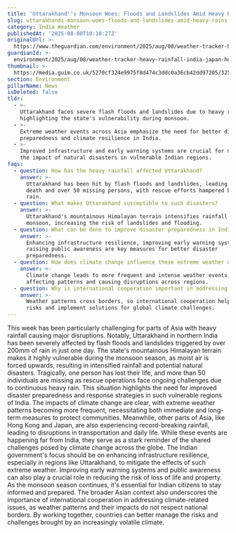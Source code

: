 ```yaml
---
title: 'Uttarakhand''s Monsoon Woes: Floods and Landslides Amid Heavy Rains'
slug: uttarakhands-monsoon-woes-floods-and-landslides-amid-heavy-rains
category: India Weather
publishedAt: '2025-08-08T10:10:27Z'
originalUrl: >-
  https://www.theguardian.com/environment/2025/aug/08/weather-tracker-heavy-rainfall-india-japan-hong-kong-widespread-disruption
guardianId: >-
  environment/2025/aug/08/weather-tracker-heavy-rainfall-india-japan-hong-kong-widespread-disruption
thumbnail: >-
  https://media.guim.co.uk/5270cf324e9975f8d474c3ddc0a36cb42dd97205/325_0_4862_3891/500.jpg
section: Environment
pillarName: News
isDeleted: false
tldr:
  - >-
    Uttarakhand faces severe flash floods and landslides due to heavy rainfall,
    highlighting the state's vulnerability during monsoon.
  - >-
    Extreme weather events across Asia emphasize the need for better disaster
    preparedness and climate resilience in India.
  - >-
    Improved infrastructure and early warning systems are crucial for mitigating
    the impact of natural disasters in vulnerable Indian regions.
faqs:
  - question: How has the heavy rainfall affected Uttarakhand?
    answer: >-
      Uttarakhand has been hit by flash floods and landslides, leading to one
      death and over 50 missing persons, with rescue efforts hampered by ongoing
      rain.
  - question: What makes Uttarakhand susceptible to such disasters?
    answer: >-
      Uttarakhand's mountainous Himalayan terrain intensifies rainfall during
      monsoon, increasing the risk of landslides and flooding.
  - question: What can be done to improve disaster preparedness in India?
    answer: >-
      Enhancing infrastructure resilience, improving early warning systems, and
      raising public awareness are key measures for better disaster
      preparedness.
  - question: How does climate change influence these extreme weather events?
    answer: >-
      Climate change leads to more frequent and intense weather events,
      affecting patterns and causing disruptions across regions.
  - question: Why is international cooperation important in addressing climate issues?
    answer: >-
      Weather patterns cross borders, so international cooperation helps manage
      risks and implement solutions for global climate challenges.
---
```

This week has been particularly challenging for parts of Asia with heavy rainfall causing major disruptions. Notably, Uttarakhand in northern India has been severely affected by flash floods and landslides triggered by over 200mm of rain in just one day. The state's mountainous Himalayan terrain makes it highly vulnerable during the monsoon season, as moist air is forced upwards, resulting in intensified rainfall and potential natural disasters. Tragically, one person has lost their life, and more than 50 individuals are missing as rescue operations face ongoing challenges due to continuous heavy rain. This situation highlights the need for improved disaster preparedness and response strategies in such vulnerable regions of India. The impacts of climate change are clear, with extreme weather patterns becoming more frequent, necessitating both immediate and long-term measures to protect communities. Meanwhile, other parts of Asia, like Hong Kong and Japan, are also experiencing record-breaking rainfall, leading to disruptions in transportation and daily life. While these events are happening far from India, they serve as a stark reminder of the shared challenges posed by climate change across the globe. The Indian government's focus should be on enhancing infrastructure resilience, especially in regions like Uttarakhand, to mitigate the effects of such extreme weather. Improving early warning systems and public awareness can also play a crucial role in reducing the risk of loss of life and property. As the monsoon season continues, it's essential for Indian citizens to stay informed and prepared. The broader Asian context also underscores the importance of international cooperation in addressing climate-related issues, as weather patterns and their impacts do not respect national borders. By working together, countries can better manage the risks and challenges brought by an increasingly volatile climate.
